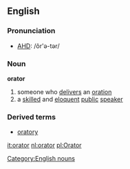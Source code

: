 ==English==
===Pronunciation===
*[[AHD]]: /ôr'ə-tər/

===Noun===
{{wikipedia}}
'''orator'''
#someone who [[deliver]]s an [[oration]]
#a [[skilled]] and [[eloquent]] [[public]] [[speaker]]
===Derived terms===
*[[oratory]]
[[Category:English nouns]]

[[it:orator]]
[[nl:orator]]
[[pl:Orator]]